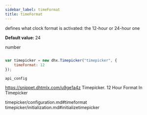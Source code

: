 ```yaml
---
sidebar_label: timeFormat
title: timeFormat
---
```



          


<Short>
 
defines what clock format is activated: the 12-hour or 24-hour one



</Short>


<strong>Default value: </strong> 
24



<Type>
 number


</Type>


~~~js
 
var timepicker = new dhx.Timepicker("timepicker", {
	timeFormat: 12
});


~~~
	api_config

<Descr>
 



</Descr>


 https://snippet.dhtmlx.com/u9ge1a4z	Timepicker. 12 Hour Format In Timepicker

 timepicker/configuration.md#timeformat
timepicker/initialization.md#initializetimepicker